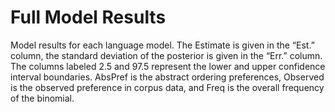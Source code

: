 # Full Model Results {#sec-full-model-results .appendix}

::: {#tbl-model_results_full}
```{=latex}
\begin{table}
    \centering
    \begin{tabular}{l|cccc|cccc}
    \hline 
        \textbf{GPT-2} & & & & & \textbf{GPT-2XL} \\
        \hline
         & \textbf{Est.} & \textbf{Err.} & \textbf{2.5} & \textbf{97.5} & \textbf{Est.} & \textbf{Err.} & \textbf{2.5} & \textbf{97.5} \\
         \hline
         Intercept & -0.10 & 0.10 & -0.30 & 0.10 & 0.05 & 0.09 & -0.13 & 0.23\\
         AbsPref & -0.52 & 0.64 & -1.81 & 0.69 & -0.89 & 0.63 & -2.17 & 0.29 \\
         Observed & \textbf{4.62} & 0.50 & 3.66 & 5.59 & \textbf{5.34} & 0.46 & 4.45 & 6.25 \\
         Freq & -0.04 & 0.06 & -0.15 & 0.07 & -0.01 & 0.05 & -0.11 & 0.09 \\
         AbsPref:Freq & 0.10 & 0.39 & -0.66 & 0.86 & -0.17 & 0.36 & -0.87 & 0.53 \\
         Observed:Freq & \textbf{0.96} & 0.24 & 0.49 & 1.43 & \textbf{1.01} & 0.21 & 0.59 & 1.43 \\
         \hline
         \textbf{Llama-2 7B} & & & & & \textbf{Llama-2 13B} \\
        \hline
         & \textbf{Est.} & \textbf{Err.} & \textbf{2.5} & \textbf{97.5} & \textbf{Est.} & \textbf{Err.} & \textbf{2.5} & \textbf{97.5} \\
         \hline
         Intercept & 0.22 & 0.13 & -0.03 & 0.47 & 0.12 & 0.08 & -0.04 & 0.27 \\
         AbsPref & 1.11 & 0.84 & -0.40 & 2.91 &  0.32 & 0.54 & -0.72 & 1.38  \\
         Observed & \textbf{3.07} & 0.64 & 1.81 & 4.31 & \textbf{5.25} & 0.40 & 4.46 & 6.05\\
         Freq & 0.04 & 0.07 & -0.10 & 0.17 & -0.08 & 0.04 & -0.16 & 0.01 \\
         AbsPref:Freq & -0.32 & 0.47 & -1.24 & 0.59 & -0.02 & 0.32 & -0.64 & 0.60 \\
         Observed:Freq & 0.23 & 0.28 & -0.33 & 0.78 & \textbf{0.72} & 0.19 & 0.34 & 1.09  \\
         \hline
         \textbf{Llama-3 8B} & & & & & \textbf{Llama-3 70B}\\
        \hline
         & \textbf{Est.} & \textbf{Err.} & \textbf{2.5} & \textbf{97.5} & \textbf{Est.} & \textbf{Err.} & \textbf{2.5} & \textbf{97.5} \\
         \hline
         Intercept & 0.15 & 0.09 & -0.03 & 0.33 & 0.04 & 0.05 & -0.06 & 0.14 \\
         AbsPref & 0.23 & 0.59 & -0.92 & 1.42 & 0.10 & 0.38 & -0.63 & 0.85  \\
         Observed & \textbf{5.64} & 0.46 & 4.75 & 6.54 & \textbf{5.00} & 0.27 & 4.49 & 5.52 \\
         Freq & -0.07 & 0.05 & -0.17 & 0.03 & -0.05 & 0.03 & -0.11 & 0.00  \\
         AbsPref:Freq & 0.07 & 0.36 & -0.63 & 0.78 & -0.11 & 0.21 & -0.52 & 0.30 \\
         Observed:Freq & \textbf{0.60} & 0.22 & 0.18 & 1.03 & \textbf{0.65} & 0.12 & 0.41 & 0.89 \\
         \hline
          \textbf{OLMo 1B} & & & & & \textbf{OLMo 7B}\\
        \hline
         & \textbf{Est.} & \textbf{Err.} & \textbf{2.5} & \textbf{97.5} & \textbf{Est.} & \textbf{Err.} & \textbf{2.5} & \textbf{97.5} \\
         \hline
         Intercept & 0.06 & 0.08 & -0.09 & 0.22 & 0.04 & 0.07 & -0.10 & 0.18 \\
         AbsPref & 0.69 & 0.54 & -0.33 & 1.79 & -0.86 & 0.51 & -1.88 & 0.11\\
         Observed & \textbf{4.36} & 0.39 & 3.58 & 5.12 & \textbf{5.37} & 0.36 & 4.67 & 6.08 \\
         Freq & 0.06 & 0.04 & -0.02 & 0.14 & 0.01 & 0.04 & -0.07 & 0.08 \\
         AbsPref:Freq & -0.12 & 0.31 & -0.73 & 0.47 & 0.10 & 0.28 & -0.47 & 0.64 \\
         Observed:Freq & \textbf{0.81} & 0.19 & 0.44 & 1.17 & \textbf{0.70} & 0.17 & 0.37 & 1.04  \\
         \hline
    \end{tabular}

\end{table}
```

Model results for each language model. The Estimate is given in the "Est." column, the standard deviation of the posterior is given in the "Err." column. The columns labeled 2.5 and 97.5 represent the lower and upper confidence interval boundaries. AbsPref is the abstract ordering preferences, Observed is the observed preference in corpus data, and Freq is the overall frequency of the binomial.
:::
